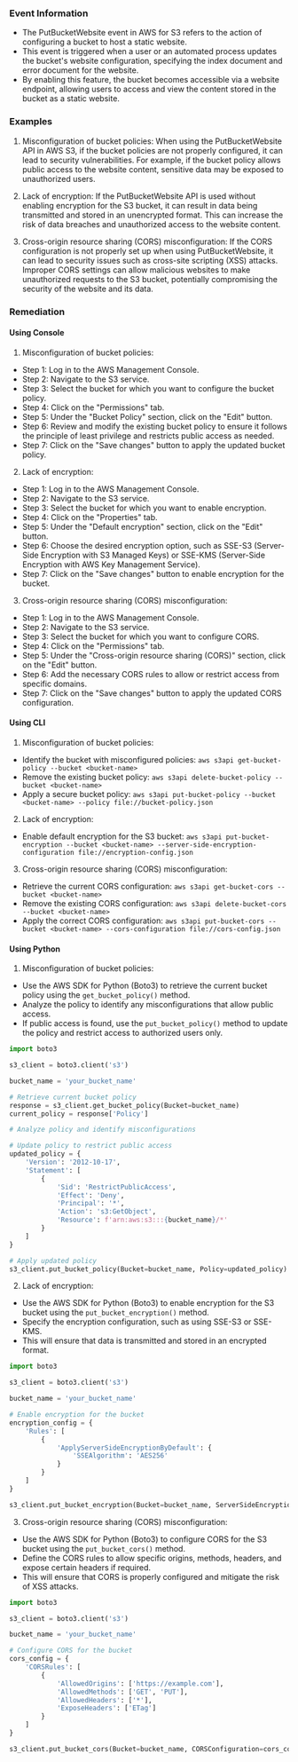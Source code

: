 
### Event Information

- The PutBucketWebsite event in AWS for S3 refers to the action of configuring a bucket to host a static website.
- This event is triggered when a user or an automated process updates the bucket's website configuration, specifying the index document and error document for the website.
- By enabling this feature, the bucket becomes accessible via a website endpoint, allowing users to access and view the content stored in the bucket as a static website.


### Examples

1. Misconfiguration of bucket policies: When using the PutBucketWebsite API in AWS S3, if the bucket policies are not properly configured, it can lead to security vulnerabilities. For example, if the bucket policy allows public access to the website content, sensitive data may be exposed to unauthorized users.

2. Lack of encryption: If the PutBucketWebsite API is used without enabling encryption for the S3 bucket, it can result in data being transmitted and stored in an unencrypted format. This can increase the risk of data breaches and unauthorized access to the website content.

3. Cross-origin resource sharing (CORS) misconfiguration: If the CORS configuration is not properly set up when using PutBucketWebsite, it can lead to security issues such as cross-site scripting (XSS) attacks. Improper CORS settings can allow malicious websites to make unauthorized requests to the S3 bucket, potentially compromising the security of the website and its data.

### Remediation

#### Using Console

1. Misconfiguration of bucket policies:
- Step 1: Log in to the AWS Management Console.
- Step 2: Navigate to the S3 service.
- Step 3: Select the bucket for which you want to configure the bucket policy.
- Step 4: Click on the "Permissions" tab.
- Step 5: Under the "Bucket Policy" section, click on the "Edit" button.
- Step 6: Review and modify the existing bucket policy to ensure it follows the principle of least privilege and restricts public access as needed.
- Step 7: Click on the "Save changes" button to apply the updated bucket policy.

2. Lack of encryption:
- Step 1: Log in to the AWS Management Console.
- Step 2: Navigate to the S3 service.
- Step 3: Select the bucket for which you want to enable encryption.
- Step 4: Click on the "Properties" tab.
- Step 5: Under the "Default encryption" section, click on the "Edit" button.
- Step 6: Choose the desired encryption option, such as SSE-S3 (Server-Side Encryption with S3 Managed Keys) or SSE-KMS (Server-Side Encryption with AWS Key Management Service).
- Step 7: Click on the "Save changes" button to enable encryption for the bucket.

3. Cross-origin resource sharing (CORS) misconfiguration:
- Step 1: Log in to the AWS Management Console.
- Step 2: Navigate to the S3 service.
- Step 3: Select the bucket for which you want to configure CORS.
- Step 4: Click on the "Permissions" tab.
- Step 5: Under the "Cross-origin resource sharing (CORS)" section, click on the "Edit" button.
- Step 6: Add the necessary CORS rules to allow or restrict access from specific domains.
- Step 7: Click on the "Save changes" button to apply the updated CORS configuration.

#### Using CLI

1. Misconfiguration of bucket policies:
- Identify the bucket with misconfigured policies: `aws s3api get-bucket-policy --bucket <bucket-name>`
- Remove the existing bucket policy: `aws s3api delete-bucket-policy --bucket <bucket-name>`
- Apply a secure bucket policy: `aws s3api put-bucket-policy --bucket <bucket-name> --policy file://bucket-policy.json`

2. Lack of encryption:
- Enable default encryption for the S3 bucket: `aws s3api put-bucket-encryption --bucket <bucket-name> --server-side-encryption-configuration file://encryption-config.json`

3. Cross-origin resource sharing (CORS) misconfiguration:
- Retrieve the current CORS configuration: `aws s3api get-bucket-cors --bucket <bucket-name>`
- Remove the existing CORS configuration: `aws s3api delete-bucket-cors --bucket <bucket-name>`
- Apply the correct CORS configuration: `aws s3api put-bucket-cors --bucket <bucket-name> --cors-configuration file://cors-config.json`

#### Using Python

1. Misconfiguration of bucket policies:
- Use the AWS SDK for Python (Boto3) to retrieve the current bucket policy using the `get_bucket_policy()` method.
- Analyze the policy to identify any misconfigurations that allow public access.
- If public access is found, use the `put_bucket_policy()` method to update the policy and restrict access to authorized users only.

```python
import boto3

s3_client = boto3.client('s3')

bucket_name = 'your_bucket_name'

# Retrieve current bucket policy
response = s3_client.get_bucket_policy(Bucket=bucket_name)
current_policy = response['Policy']

# Analyze policy and identify misconfigurations

# Update policy to restrict public access
updated_policy = {
    'Version': '2012-10-17',
    'Statement': [
        {
            'Sid': 'RestrictPublicAccess',
            'Effect': 'Deny',
            'Principal': '*',
            'Action': 's3:GetObject',
            'Resource': f'arn:aws:s3:::{bucket_name}/*'
        }
    ]
}

# Apply updated policy
s3_client.put_bucket_policy(Bucket=bucket_name, Policy=updated_policy)
```

2. Lack of encryption:
- Use the AWS SDK for Python (Boto3) to enable encryption for the S3 bucket using the `put_bucket_encryption()` method.
- Specify the encryption configuration, such as using SSE-S3 or SSE-KMS.
- This will ensure that data is transmitted and stored in an encrypted format.

```python
import boto3

s3_client = boto3.client('s3')

bucket_name = 'your_bucket_name'

# Enable encryption for the bucket
encryption_config = {
    'Rules': [
        {
            'ApplyServerSideEncryptionByDefault': {
                'SSEAlgorithm': 'AES256'
            }
        }
    ]
}

s3_client.put_bucket_encryption(Bucket=bucket_name, ServerSideEncryptionConfiguration=encryption_config)
```

3. Cross-origin resource sharing (CORS) misconfiguration:
- Use the AWS SDK for Python (Boto3) to configure CORS for the S3 bucket using the `put_bucket_cors()` method.
- Define the CORS rules to allow specific origins, methods, headers, and expose certain headers if required.
- This will ensure that CORS is properly configured and mitigate the risk of XSS attacks.

```python
import boto3

s3_client = boto3.client('s3')

bucket_name = 'your_bucket_name'

# Configure CORS for the bucket
cors_config = {
    'CORSRules': [
        {
            'AllowedOrigins': ['https://example.com'],
            'AllowedMethods': ['GET', 'PUT'],
            'AllowedHeaders': ['*'],
            'ExposeHeaders': ['ETag']
        }
    ]
}

s3_client.put_bucket_cors(Bucket=bucket_name, CORSConfiguration=cors_config)
```


